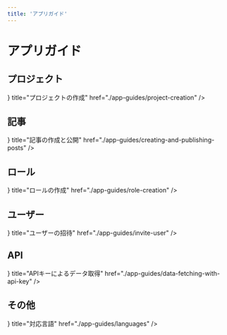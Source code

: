 ```yaml
---
title: 'アプリガイド'
---
```



# アプリガイド

## プロジェクト

<Cards>
  <Card icon={<CardIcon />} title="プロジェクトの作成" href="./app-guides/project-creation" />
</Cards>

## 記事

<Cards>
  <Card
    icon={<CardIcon />}
    title="記事の作成と公開"
    href="./app-guides/creating-and-publishing-posts"
  />
</Cards>

## ロール

<Cards>
  <Card icon={<CardIcon />} title="ロールの作成" href="./app-guides/role-creation" />
</Cards>

## ユーザー

<Cards>
  <Card icon={<CardIcon />} title="ユーザーの招待" href="./app-guides/invite-user" />
</Cards>

## API

<Cards>
  <Card
    icon={<CardIcon />}
    title="APIキーによるデータ取得"
    href="./app-guides/data-fetching-with-api-key"
  />
</Cards>

## その他

<Cards>
  <Card icon={<CardIcon />} title="対応言語" href="./app-guides/languages" />
</Cards>
